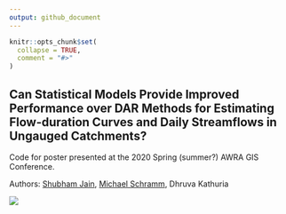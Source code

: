 ```yaml
---
output: github_document
---
```


<!-- README.md is generated from README.Rmd. Please edit that file -->

```r
knitr::opts_chunk$set(
  collapse = TRUE,
  comment = "#>"
)
```


<!-- badges: start -->
<!-- badges: end -->

## Can Statistical Models Provide Improved Performance over DAR Methods for Estimating Flow-duration Curves and Daily Streamflows in Ungauged Catchments?

Code for poster presented at the 2020 Spring (summer?) AWRA GIS Conference.

Authors:
[Shubham Jain](https://github.com/shubhamjain15),
[Michael Schramm](https://github.com/mps9506),
Dhruva Kathuria

[![](flow-est-poster.png)](https://github.com/mps9506/flow-est-poster/blob/master/flow-est-poster.pdf)